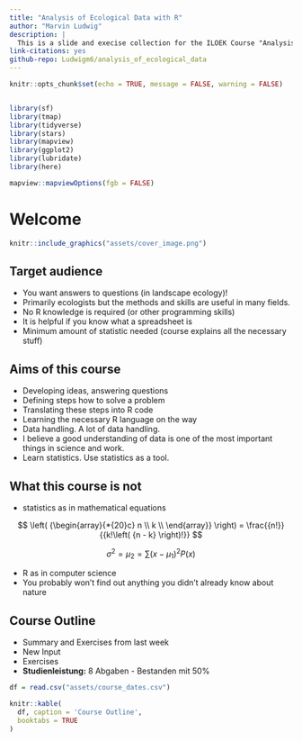 ```yaml
--- 
title: "Analysis of Ecological Data with R"
author: "Marvin Ludwig"
description: |
  This is a slide and execise collection for the ILOEK Course "Analysis of ecological data in R".
link-citations: yes
github-repo: Ludwigm6/analysis_of_ecological_data
---
```



```r
knitr::opts_chunk$set(echo = TRUE, message = FALSE, warning = FALSE)


library(sf)
library(tmap)
library(tidyverse)
library(stars)
library(mapview)
library(ggplot2)
library(lubridate)
library(here)

mapview::mapviewOptions(fgb = FALSE)


```


# Welcome {.unnumbered}

```r
knitr::include_graphics("assets/cover_image.png")
```


## Target audience

* You want answers to questions (in landscape ecology)!
* Primarily ecologists but the methods and skills are useful in many fields.
* No R knowledge is required (or other programming skills)
* It is helpful if you know what a spreadsheet is
* Minimum amount of statistic needed (course explains all the necessary stuff)


## Aims of this course

* Developing ideas, answering questions
* Defining steps how to solve a problem
* Translating these steps into R code
* Learning the necessary R language on the way
* Data handling. A lot of data handling.
* I believe a good understanding of data is one of the most important things in science and work.
* Learn statistics. Use statistics as a tool.


## What this course is not

* statistics as in mathematical equations

$$
\left( {\begin{array}{*{20}c}
   n  \\
   k  \\
\end{array}} \right) = \frac{{n!}}{{k!\left( {n - k} \right)!}}
$$

$$
\sigma ^2  = \mu _2  = \sum {\left( {x - \mu _1 } \right)^2 P\left( x \right)}
$$

* R as in computer science
* You probably won't find out anything you didn't already know about nature


## Course Outline

* Summary and Exercises from last week
* New Input
* Exercises
* __Studienleistung:__ 8 Abgaben - Bestanden mit 50%

```r

df = read.csv("assets/course_dates.csv")

knitr::kable(
  df, caption = 'Course Outline',
  booktabs = TRUE
)
```

